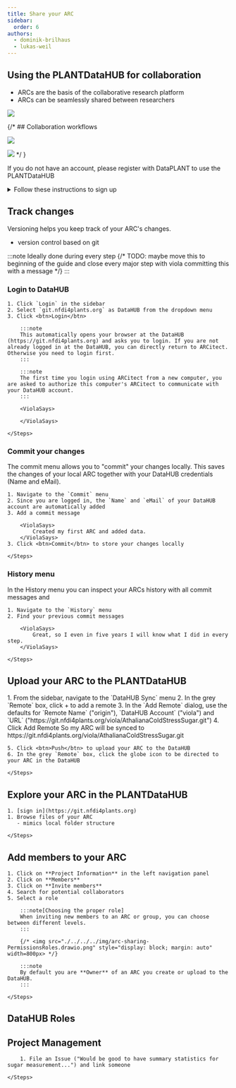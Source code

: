```yaml
---
title: Share your ARC
sidebar:
  order: 6
authors:
  - dominik-brilhaus
  - lukas-weil
---
```




## Using the PLANTDataHUB for collaboration


- ARCs are the basis of the collaborative research platform
- ARCs can be seamlessly shared between researchers

![](@images/start-here/collaboration-plantdatahub.svg)


{/* ## Collaboration workflows

![](https://arc-rdm.org/git-collaboration.png)

![](@images/start-here/collabotarion-git-toBeReplaced.svg) */
}


<Card title="DataPLANT Account" icon="setting">

If you do not have an account, please register with DataPLANT to use the PLANTDataHUB

<details>
<summary>Follow these instructions to sign up</summary>


<DataHUBAccount />

</details>

</Card>


## Track changes

Versioning helps you keep track of your ARC's changes.

- version control based on git

:::note
Ideally done during every step
{/* TODO: maybe move this to beginning of the guide and
close every major step with viola committing this with a message
*/}
:::


### Login to DataHUB

<Card icon="pen" title="ARCitect">
    <Steps>
        
    1. Click `Login` in the sidebar
    2. Select `git.nfdi4plants.org` as DataHUB from the dropdown menu
    3. Click <btn>Login</btn> 

        :::note
        This automatically opens your browser at the DataHUB (https://git.nfdi4plants.org) and asks you to login. If you are not already logged in at the DataHUB, you can directly return to ARCitect. Otherwise you need to login first.
        :::

        :::note
        The first time you login using ARCitect from a new computer, you are asked to authorize this computer's ARCitect to communicate with your DataHUB account.
        :::

        <ViolaSays>

        </ViolaSays>

    </Steps>
</Card>

### Commit your changes

The commit menu allows you to "commit" your changes locally. This saves the changes of your local ARC together with your DataHUB credentials (Name and eMail).

<Card icon="pen" title="ARCitect">
    <Steps>
    
    1. Navigate to the `Commit` menu
    2. Since you are logged in, the `Name` and `eMail` of your DataHUB account are automatically added
    3. Add a commit message

        <ViolaSays>
            Created my first ARC and added data.
        </ViolaSays>
    3. Click <btn>Commit</btn> to store your changes locally
        
    </Steps>
</Card>


### History menu

In the History menu you can inspect your ARCs history with all commit messages and 

<Card icon="pen" title="ARCitect">
    <Steps>
    
    1. Navigate to the `History` menu
    2. Find your previous commit messages

        <ViolaSays>
            Great, so I even in five years I will know what I did in every step.
        </ViolaSays>
        
    </Steps>
</Card>

## Upload your ARC to the PLANTDataHUB

<Card icon="pen" title="ARCitect">
    <Steps>
    1. From the sidebar, navigate to the `DataHUB Sync` menu
    2. In the grey `Remote` box, click <btn>+</btn> to add a remote
    3. In the `Add Remote` dialog, use the defaults for `Remote Name` ("origin"), `DataHUB Account` ("viola") and `URL` ("https://git.nfdi4plants.org/viola/AthalianaColdStressSugar.git")
    4. Click <btn>Add Remote</btn>
        <ViolaSays>
          So my ARC will be synced to https://git.nfdi4plants.org/viola/AthalianaColdStressSugar.git
        </ViolaSays>

    5. Click <btn>Push</btn> to upload your ARC to the DataHUB     
    6. In the grey `Remote` box, click the globe icon to be directed to your ARC in the DataHUB

    </Steps>
</Card>

## Explore your ARC in the PLANTDataHUB

<Card icon="gitlab" title="PLANTDataHUB">
    <Steps>
    
    1. [sign in](https://git.nfdi4plants.org)
    1. Browse files of your ARC
       - mimics local folder structure

    </Steps>
</Card>


## Add members to your ARC

<Card icon="gitlab" title="PLANTDataHUB">
    <Steps>

    1. Click on **Project Information** in the left navigation panel
    2. Click on **Members**
    3. Click on **Invite members**
    4. Search for potential collaborators
    5. Select a role

        :::note[Choosing the proper role]
        When inviting new members to an ARC or group, you can choose between different levels.
        :::

        {/* <img src="./../../../img/arc-sharing-PermissionsRoles.drawio.png" style="display: block; margin: auto" width=800px> */}

        :::note
        By default you are **Owner** of an ARC you create or upload to the DataHUB.
        :::  

    </Steps>
</Card>


## DataHUB Roles





## Project Management

<Card icon="gitlab" title="PLANTDataHUB">
    <Steps>

        1. File an Issue ("Would be good to have summary statistics for sugar measurement...") and link someone

    </Steps>
</Card>






